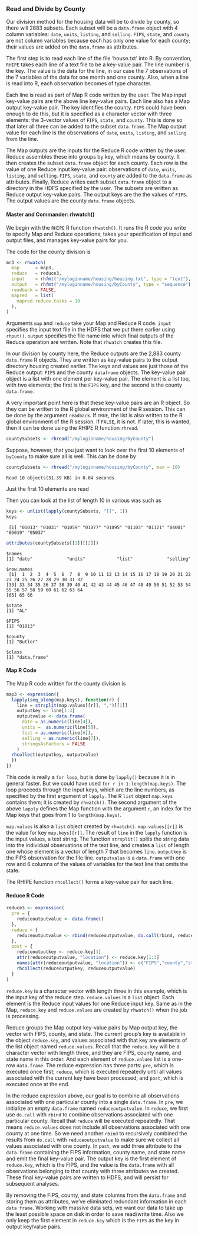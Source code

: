 ### Read and Divide by County ###
Our division method for the housing data will be to divide by county,
so there will 2883 subsets. Each subset will be a `data.frame` object with 4
column variables: `date`, `units`, `listing`, and `selling`.
`FIPS`, `state`, and `county` are not column variables because each has only one
value for each county; their values are added on the `data.frame` as
attributes.

The first step is to read each line of the file 'house.txt' into R. By
convention, `RHIPE` takes each line of a text file to be a key-value pair.
The line number is the key. The value is the data for the line, in our case
the 7 observations of the 7 variables of the data for one month and one county.
Also, when a line is read into R, each observation becomes of type character.

Each line is read as part of Map R code written by the user. The Map input
key-value pairs are the above line key-value pairs. Each line also has a Map
output key-value pair. The key identifies the county. `FIPS` could have been
enough to do this, but it is specified as a character vector with three
elements: the 3-vector values of `FIPS`, `state`, and `county`.
This is done so that
later all three can be added to the subset `data.frame`.
The Map output value for each line is the observations of `date`, `units`,
`listing`, and `selling` from the line.

The Map outputs are the inputs for the Reduce R code written by the user.
Reduce assembles these into groups by key, which means by  county. It then
creates the subset `data.frame` object for each county. Each row is the value
of one Reduce input key-value pair: observations of `date`, `units`, 
`listing`, and `selling`. `FIPS`, `state`, and `county` are added to the
`data.frame` as attributes. Finally, Reduce writes
each subset `data.frame` object to a directory in the HDFS specified by the
user.  The subsets are written as Reduce output key-value pairs.
The output keys are the the values of `FIPS`. The output values are the county
`data.frame` objects.

#### Master and Commander: rhwatch() ####

We begin with the `RHIPE` R function `rhwatch()`. It
runs the R code you write to specify
Map and Reduce operations, takes your specification of input and
output files, and manages key-value pairs for you.

The code for the county division is
```r
mr3 <- rhwatch(
  map      = map3,
  reduce   = reduce3,
  input    = rhfmt("/myloginname/housing/housing.txt", type = "text"),
  output   = rhfmt("/myloginname/housing/byCounty", type = "sequence"),
  readback = FALSE,
  mapred   = list(
    mapred.reduce.tasks = 10
  ),
)
```

Arguments `map` and `reduce` take your Map and Reduce R code.
`input` specifies the input text file in the HDFS that we put there earlier
using `rhput()`. `output` specifies the file name into which final outputs of
the Reduce operation are written. Note that `rhwatch` creates this file.

In our division by county here, the Reduce outputs are the 2,883 county
`data.frame` R objects. They are written as key-value pairs
to the output directory housing created earlier.
The keys and values are just those of the Reduce output:
`FIPS` and the
county `dataframe` objects. The key-value pair object is a list with one
element per key-value pair. The element is a list too, with two elements; the
first is the `FIPS` key, and the second is the county `data.frame`.

A very important point here is that these key-value pairs are an R object.
So they can be written to the  R global environment of the R session.
This can be done by the argument `readback`. If `TRUE`, the list is also
written to the R global environment of the R
session. If `FALSE`, it is not.
If later, this is wanted, then it can be done
using the RHIPE R function `rhread`.
```r
countySubsets <- rhread("/myloginname/housing/byCounty")
```
Suppose, however, that you just want to look over the first 10 elements of
`byCounty` to make sure all is well. This can be done by
```r
countySubsets <- rhread("/myloginname/housing/byCounty", max = 10)
```
```
Read 10 objects(31.39 KB) in 0.04 seconds
```
Just the first 10 elements are read

Then you can look at the list of length 10 in various was such as

```r
keys <- unlist(lapply(countySubsets, "[[", 1))
keys
```
```
 [1] "01013" "01031" "01059" "01077" "01095" "01103" "01121" "04001" "05019" "05037"
```

```r
attributes(countySubsets[[1]][[2]])
```
```
$names
[1] "date"             "units"            "list"             "selling"

$row.names
 [1]  1  2  3  4  5  6  7  8  9 10 11 12 13 14 15 16 17 18 19 20 21 22 23 24 25 26 27 28 29 30 31 32
[33] 33 34 35 36 37 38 39 40 41 42 43 44 45 46 47 48 49 50 51 52 53 54 55 56 57 58 59 60 61 62 63 64 
[65] 65 66

$state
[1] "AL"

$FIPS
[1] "01013"

$county
[1] "Butler"

$class
[1] "data.frame"
```

#### Map R Code ####
The Map R code written for the county division is

```r
map3 <- expression({
  lapply(seq_along(map.keys), function(r) {
    line = strsplit(map.values[[r]], ",")[[1]]
    outputkey <- line[1:3]
    outputvalue <- data.frame(
      date = as.numeric(line[4]),
      units =  as.numeric(line[5]),
      list = as.numeric(line[6]),
      selling = as.numeric(line[7]),
      stringsAsFactors = FALSE
    )
  rhcollect(outputkey, outputvalue)
  })
})
```

This code is really a `for loop`, but is done by `lapply()` because it is in
general faster. But we could have used `for r in 1:length(map.keys)`.
The loop proceeds through the input keys, which are the line numbers, as
specified by the first argument of `lapply`. The R `list` object `map.keys`
contains them; it is created by `rhwatch()`.  The
second argument of the above `lapply` defines the Map function with the
argument `r`, an index for the Map keys that goes from 1 to `length(map.keys)`.

`map.values` is also a `list` object created by `rhwatch()`.
`map.values[[r]]` is the value for key `map.keys[[r]]`.
The result of `line` in the `lapply` function is the input values, a
text string.  The function `strsplit()` splits the string data
into the individual observations of the text line,
and creates a `list` of length one whose element is a vector of length 7 that
becomes `line`. `outputkey` is the FIPS
observation for the file line. `outputvalue` is a `data.frame` with one row
and 6 columns of the values of variables for the text line that omits the state.

The RHIPE function `rhcollect()` forms a key-value pair for each line.

#### Reduce R Code ####

```r
reduce3 <- expression(
  pre = {
    reduceoutputvalue <- data.frame()
  },
  reduce = {
    reduceoutputvalue <- rbind(reduceoutputvalue, do.call(rbind, reduce.values))
  },
  post = {
    reduceoutputkey <- reduce.key[1]
    attr(reduceoutputvalue, "location") <- reduce.key[1:3]
    names(attr(reduceoutputvalue, "location")) <- c("FIPS","county","state")
    rhcollect(reduceoutputkey, reduceoutputvalue)
  }
)
```

`reduce.key` is a character vector with length three in this example, which is the 
input key of the reduce step. `reduce.values` is a `list` object. Each element is 
the Reduce input values for one Reduce input key. Same as in the Map, `reduce.key` 
and `reduce.values` are created by `rhwatch()` when the job is processing.

Reduce groups the Map output key-value pairs by Map output key, the vector with FIPS, 
county, and state.  The current group's key is available in the object `reduce.key`, and 
values associated with that key are elements of the list object named `reduce.values`. Recall 
that the `reduce.key` will be a character vector with length three, and they are FIPS, 
county name, and state name in this order. And each element of `reduce.values` list 
is a one-row `data.frame`. The reduce expression has three parts: `pre`, 
which is executed once first; `reduce`, which is executed repeatedly until all 
values associated with the current key have been processed; and `post`, 
which is executed once at the end.  

In the reduce expression above, our goal is to combine all observations
associated with one particular county into a single `data.frame`.  In `pre`,
we initialize an empty `data.frame` named `reduceoutputvalue`.  In `reduce`,
we first use `do.call` with `rbind` to combine observations associated with one
particular county. Recall that `reduce` will be executed repeatedly. That means
`reduce.values` does not include all observations associated with one county at one
time. So we need another `rbind` to recursively combined the results from `do.call` with 
`reduceoutputvalue` to make sure we collect all values associated with one county.
In `post`, we add three attribute to the `data.frame` containing the FIPS information, 
county name, and state name and emit the final key-value pair. The output key is the first 
element of `reduce.key`, which is the FIPS, and the value is the `data.frame` with all 
observations belonging to that county with three attributes we created.
These final key-value pairs are written to HDFS, and will persist for subsequent analyses.

By removing the FIPS, county, and state columns from the `data.frame` and
storing them as attributes, we've eliminated redundant information in each
`data frame`. Working with massive data sets, we want our data to take up the
least possible space on disk in order to save read/write time. Also we only
keep the first element in `reduce.key` which is the `FIPS` as the key in output
key/value pairs.

